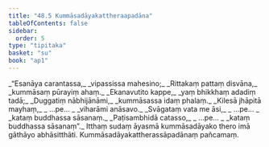 ```yaml
---
title: "48.5 Kummāsadāyakattheraapadāna"
tableOfContents: false
sidebar:
  order: 5
type: "tipitaka"
basket: "su"
book: "ap1"
---
```



<DynamicBreadcrumb />

<Division number="51" book="ap1" bookNo="20" page="433">

<Paragraph number="6124" type="verses" book="ap1">
_“Esanāya carantassa,_  
_vipassissa mahesino;_  
_Rittakaṃ pattaṃ disvāna,_  
_kummāsaṃ pūrayiṃ ahaṃ._  

</Paragraph>

</Division>
<Division number="52" book="ap1" bookNo="20" page="433">

<Paragraph number="6125" type="verses" book="ap1">
_Ekanavutito kappe,_  
_yaṃ bhikkhaṃ adadiṃ tadā;_  
_Duggatiṃ nābhijānāmi,_  
_kummāsassa idaṃ phalaṃ._  

</Paragraph>

</Division>
<Division number="53" book="ap1" bookNo="20" page="433">

<Paragraph number="6126" type="verses" book="ap1">
_Kilesā jhāpitā mayhaṃ,_  
_ …pe… _  
_viharāmi anāsavo._  

</Paragraph>

</Division>
<Division number="54" book="ap1" bookNo="20" page="433">

<Paragraph number="6127" type="verses" book="ap1">
_Svāgataṃ vata me āsi,_  
_ …pe… _  
_kataṃ buddhassa sāsanaṃ._  

</Paragraph>

</Division>
<Division number="55" book="ap1" bookNo="20" page="433">

<Paragraph number="6128" type="verses" book="ap1">
_Paṭisambhidā catasso,_  
_ …pe… _  
_kataṃ buddhassa sāsanaṃ”._  

</Paragraph>

<Paragraph number="6129" book="ap1">
Itthaṃ sudaṃ āyasmā kummāsadāyako thero imā gāthāyo abhāsitthāti.

</Paragraph>
</Division>

<Paragraph number="6130" type="center" book="ap1">
Kummāsadāyakattherassāpadānaṃ pañcamaṃ.
</Paragraph>